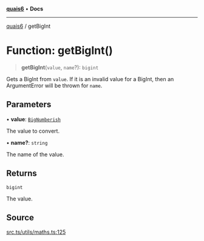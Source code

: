 [**quais6**](../README.md) • **Docs**

***

[quais6](../globals.md) / getBigInt

# Function: getBigInt()

> **getBigInt**(`value`, `name`?): `bigint`

Gets a BigInt from `value`. If it is an invalid value for
 a BigInt, then an ArgumentError will be thrown for `name`.

## Parameters

• **value**: [`BigNumberish`](../type-aliases/BigNumberish.md)

The value to convert.

• **name?**: `string`

The name of the value.

## Returns

`bigint`

The value.

## Source

[src.ts/utils/maths.ts:125](https://github.com/dominant-strategies/quais-6.js/blob/aca1855329c3946c627ab7f16ac5304cea7d20c5/src.ts/utils/maths.ts#L125)
